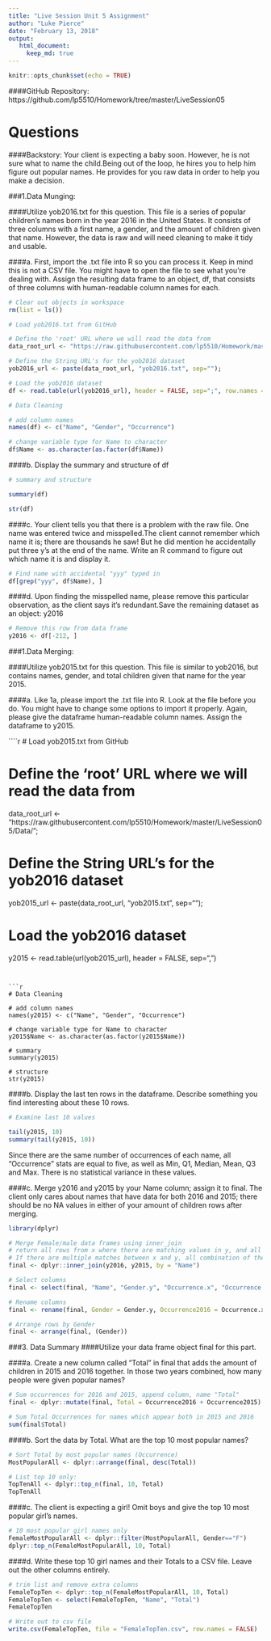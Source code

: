 ---
title: "Live Session Unit 5 Assignment"
author: "Luke Pierce"
date: "February 13, 2018"
output:
   html_document:
     keep_md: true
---

```{r setup, include=FALSE}
knitr::opts_chunk$set(echo = TRUE)
```
####GitHub Repository: https://github.com/lp5510/Homework/tree/master/LiveSession05

# Questions

####Backstory: Your client is expecting a baby soon. However, he is not sure what to name the child.Being out of the loop, he hires you to help him figure out popular names. He provides for you raw data in order to help you make a decision.

###1.Data Munging: 

####Utilize yob2016.txt for this question. This file is a series of popular children's names born in the year 2016 in the United States. It consists of three columns with a first name, a gender, and the amount of children given that name.  However, the data is raw and will need cleaning to make it tidy and usable.

####a. First, import the .txt file into R so you can process it.  Keep in mind this is not a CSV file.  You might have to open the file to see what you're dealing with.  Assign the resulting data frame to an object, df, that consists of three columns with human-readable column names for each.

```{r, read_y2016_from_GitHub, echo = TRUE}

# Clear out objects in workspace
rm(list = ls())

# Load yob2016.txt from GitHub

# Define the 'root' URL where we will read the data from
data_root_url <- "https://raw.githubusercontent.com/lp5510/Homework/master/LiveSession05/Data/";

# Define the String URL's for the yob2016 dataset
yob2016_url <- paste(data_root_url, "yob2016.txt", sep="");

# Load the yob2016 dataset
df <- read.table(url(yob2016_url), header = FALSE, sep=";", row.names = NULL)

```


```{r, y2016txt_clean, echo = TRUE}

# Data Cleaning

# add column names
names(df) <- c("Name", "Gender", "Occurrence")

# change variable type for Name to character
df$Name <- as.character(as.factor(df$Name))

```

####b. Display the summary and structure of df

```{r, df_file_preview, echo = TRUE}

# summary and structure

summary(df)

str(df)

```

####c.	Your client tells you that there is a problem with the raw file. One name was entered twice and misspelled.The client cannot remember which name it is; there are thousands he saw! But he did mention he accidentally put three y's at the end of the name. Write an R command to figure out which name it is and display it.

```{r, find_erroneous_entry, echo = TRUE}

# Find name with accidental "yyy" typed in
df[grep("yyy", df$Name), ]

```

####d.	Upon finding the misspelled name, please remove this particular observation, as the client says it's redundant.Save the remaining dataset as an object: y2016 

```{r, remove_erroneous_entry, echo = TRUE}

# Remove this row from data frame
y2016 <- df[-212, ]

```

###1.Data Merging:

####Utilize yob2015.txt for this question. This file is similar to yob2016, but contains names, gender, and total children given that name for the year 2015.

####a.	Like 1a, please import the .txt file into R.  Look at the file before you do. You might have to change some options to import it properly. Again, please give the dataframe human-readable column names. Assign the dataframe to y2015.

````{r, read_y2015_from_GitHub, echo = TRUE}

# Load yob2015.txt from GitHub

# Define the 'root' URL where we will read the data from
data_root_url <- "https://raw.githubusercontent.com/lp5510/Homework/master/LiveSession05/Data/";

# Define the String URL's for the yob2016 dataset
yob2015_url <- paste(data_root_url, "yob2015.txt", sep="");

# Load the yob2016 dataset
y2015 <- read.table(url(yob2015_url), header = FALSE, sep=",")

```


```{r, y2015_clean, echo = TRUE}

# Data Cleaning

# add column names
names(y2015) <- c("Name", "Gender", "Occurrence")

# change variable type for Name to character
y2015$Name <- as.character(as.factor(y2015$Name))

# summary
summary(y2015)

# structure
str(y2015)

```
 
####b.	Display the last ten rows in the dataframe.  Describe something you find interesting about these 10 rows.

```{r, last_10_row_analysis, echo = TRUE}

# Examine last 10 values

tail(y2015, 10)
summary(tail(y2015, 10))

```

Since there are the same number of occurrences of each name, all "Occurrence" stats are equal to five, as well as
Min, Q1, Median, Mean, Q3 and Max. There is no statistical variance in these values.


####c.	Merge y2016 and y2015 by your Name column; assign it to final.  The client only cares about names that have data for both 2016 and 2015; there should be no NA values in either of your amount of children rows after merging.

```{r, merge_name_data_frames, echo = TRUE}

library(dplyr)

# Merge Female/male data frames using inner_join
# return all rows from x where there are matching values in y, and all columns from x and y.
# If there are multiple matches between x and y, all combination of the matches are returned.
final <- dplyr::inner_join(y2016, y2015, by = "Name")

# Select columns
final <- select(final, "Name", "Gender.y", "Occurrence.x", "Occurrence.y")

# Rename columns
final <- rename(final, Gender = Gender.y, Occurrence2016 = Occurrence.x, Occurrence2015 = Occurrence.y)

# Arrange rows by Gender
final <- arrange(final, (Gender))

```
 
###3. Data Summary
####Utilize your data frame object final for this part.

####a.	Create a new column called "Total" in final that adds the amount of children in 2015 and 2016 together.  In those two years combined, how many people were given popular names?

```{r, Total_people_given_popular_names, echo = TRUE}

# Sum occurrences for 2016 and 2015, append column, name "Total"
final <- dplyr::mutate(final, Total = Occurrence2016 + Occurrence2015)

# Sum Total Occurrences for names which appear both in 2015 and 2016
sum(final$Total)

```

####b.	Sort the data by Total.  What are the top 10 most popular names?

```{r, Top_10_popular_names, echo = TRUE}

# Sort Total by most popular names (Occurrence)
MostPopularAll <- dplyr::arrange(final, desc(Total))

# List top 10 only:
TopTenAll <- dplyr::top_n(final, 10, Total)
TopTenAll

```

####c.	The client is expecting a girl!  Omit boys and give the top 10 most popular girl's names.

```{r, Top_10_popular_girl_names, echo = TRUE}

# 10 most popular girl names only
FemaleMostPopularAll <- dplyr::filter(MostPopularAll, Gender=="F")
dplyr::top_n(FemaleMostPopularAll, 10, Total)

```

####d.	Write these top 10 girl names and their Totals to a CSV file.  Leave out the other columns entirely.

```{r, Top_10_popular_girl_names_csv, echo = TRUE}

# trim list and remove extra columns
FemaleTopTen <- dplyr::top_n(FemaleMostPopularAll, 10, Total)
FemaleTopTen <- select(FemaleTopTen, "Name", "Total")
FemaleTopTen

# Write out to csv file
write.csv(FemaleTopTen, file = "FemaleTopTen.csv", row.names = FALSE)

```